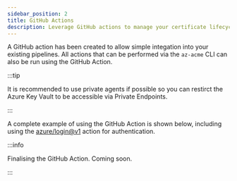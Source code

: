---
sidebar_position: 2
title: GitHub Actions
description: Leverage GitHub actions to manage your certificate lifecycles.
---



A GitHub action has been created to allow simple integation into your existing pipelines. All actions that can be performed via the ```az-acme``` CLI can also be run using the GitHub Action.

:::tip

It is recommended to use private agents if possible so you can restirct the Azure Key Vault to be accessible via Private Endpoints.

:::

A complete example of using the GitHub Action is shown below, including using the [azure/login@v1](https://github.com/marketplace/actions/azure-login) action for authentication.


:::info

Finalising the GitHub Action. Coming soon.

:::

